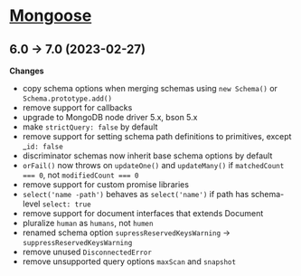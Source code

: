 # [Mongoose](https://github.com/Automattic/mongoose/releases)

## 6.0 → 7.0 (2023-02-27)

**Changes**

- copy schema options when merging schemas using `new Schema()` or `Schema.prototype.add()`
- remove support for callbacks
- upgrade to MongoDB node driver 5.x, bson 5.x
- make `strictQuery: false` by default
- remove support for setting schema path definitions to primitives, except _`id: false`
- discriminator schemas now inherit base schema options by default
- `orFail()` now throws on `updateOne()` and `updateMany()` if `matchedCount === 0`, not `modifiedCount === 0`
- remove support for custom promise libraries
- `select('name -path')` behaves as `select('name')` if path has schema-level `select: true`
- remove support for document interfaces that extends Document
- pluralize `human` as `humans`, not `humen`
- renamed schema option `supressReservedKeysWarning` -> `suppressReservedKeysWarning`
- remove unused `DisconnectedError`
- remove unsupported query options `maxScan` and `snapshot`
